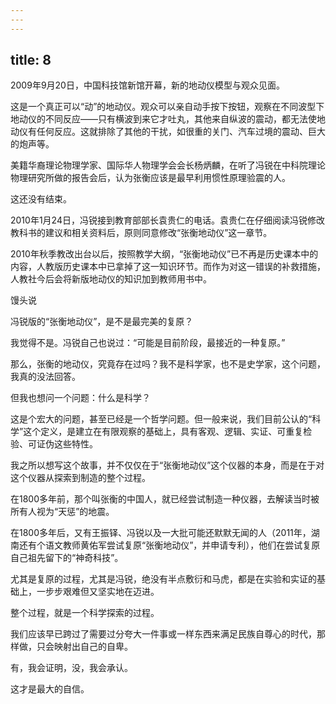 ```yaml
---
---
---
```

title: 8
---



2009年9月20日，中国科技馆新馆开幕，新的地动仪模型与观众见面。

这是一个真正可以“动”的地动仪。观众可以亲自动手按下按钮，观察在不同波型下地动仪的不同反应——只有横波到来它才吐丸，其他来自纵波的震动，都无法使地动仪有任何反应。这就排除了其他的干扰，如很重的关门、汽车过境的震动、巨大的炮声等。

美籍华裔理论物理学家、国际华人物理学会会长杨炳麟，在听了冯锐在中科院理论物理研究所做的报告会后，认为张衡应该是最早利用惯性原理验震的人。

这还没有结束。

2010年1月24日，冯锐接到教育部部长袁贵仁的电话。袁贵仁在仔细阅读冯锐修改教科书的建议和相关资料后，原则同意修改“张衡地动仪”这一章节。

2010年秋季教改出台以后，按照教学大纲，“张衡地动仪”已不再是历史课本中的内容，人教版历史课本中已拿掉了这一知识环节。而作为对这一错误的补救措施，人教社今后会将新版地动仪的知识加到教师用书中。

馒头说

冯锐版的“张衡地动仪”，是不是最完美的复原？

我觉得不是。冯锐自己也说过：“可能是目前阶段，最接近的一种复原。”

那么，张衡的地动仪，究竟存在过吗？我不是科学家，也不是史学家，这个问题，我真的没法回答。

但我也想问一个问题：什么是科学？

这是个宏大的问题，甚至已经是一个哲学问题。但一般来说，我们目前公认的“科学”这个定义，是建立在有限观察的基础上，具有客观、逻辑、实证、可重复检验、可证伪这些特性。

我之所以想写这个故事，并不仅仅在于“张衡地动仪”这个仪器的本身，而是在于对这个仪器从探索到制造的整个过程。

在1800多年前，那个叫张衡的中国人，就已经尝试制造一种仪器，去解读当时被所有人视为“天惩”的地震。

在1800多年后，又有王振铎、冯锐以及一大批可能还默默无闻的人（2011年，湖南还有个语文教师黄佑军尝试复原“张衡地动仪”，并申请专利），他们在尝试复原自己祖先留下的“神奇科技”。

尤其是复原的过程，尤其是冯锐，绝没有半点敷衍和马虎，都是在实验和实证的基础上，一步步艰难但又坚实地在迈进。

整个过程，就是一个科学探索的过程。

我们应该早已跨过了需要过分夸大一件事或一样东西来满足民族自尊心的时代，那样做，只会映射出自己的自卑。

有，我会证明，没，我会承认。

这才是最大的自信。